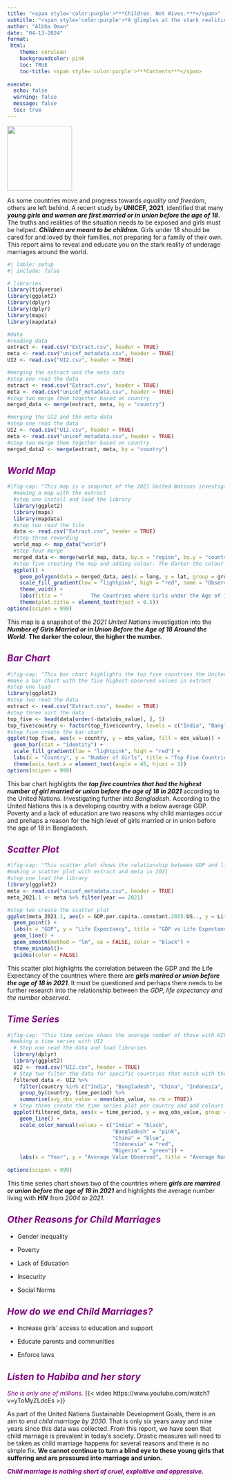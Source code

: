 ```yaml
---
title: "<span style='color:purple'>***Children. Not Wives.***</span>"
subtitle: "<span style='color:purple'>*A glimples at the stark realities of the United Nations Indicators*</span>"
author: "Albha Oman"
date: "04-13-2024"
format: 
 html: 
    theme: cerulean
    backgroundcolor: pink
    toc: TRUE
    toc-title: <span style='color:purple'>***Contents***</span>
    
execute: 
  echo: false
  warning: false
  message: false
  toc: true
---
```

<img src="https://images.squarespace-cdn.com/content/v1/57c42d429de4bb0a96ddfa3f/643e170f-8a5c-4813-b551-5bd00201f937/E_INVERTED+SDG+goals_icons-individual-RGB-05.png?format=1500w" width=150, height=150>

As some countries move and progress towards *equality and freedom*, others are left behind. A recent study by **UNICEF, 2021**, identified that many ***young girls and women are first married or in union before the age of 18***. The truths and realities of the situation needs to be exposed and girls must be helped. ***Children are meant to be children.*** Girls under 18 should be cared for and loved by their families, not preparing for a family of their own. This report aims to reveal and educate you on the stark reality of underage marriages around the world.

```r
#| lable: setup
#| include: false 

# libraries
library(tidyverse)
library(ggplot2)
library(dplyr)
library(dplyr)
library(maps)
library(mapdata)

#data
#reading data
extract <- read.csv("Extract.csv", header = TRUE)
meta <- read.csv("unicef_metadata.csv", header = TRUE)
UI2 <- read.csv("UI2.csv", header = TRUE)

#merging the extract and the meta data 
#step one read the data 
extract <- read.csv("Extract.csv", header = TRUE)
meta <- read.csv("unicef_metadata.csv", header = TRUE)
#step two merge them together based on country
merged_data <- merge(extract, meta, by = "country")

#merging the UI2 and the meta data 
#step one read the data 
UI2 <- read.csv("UI2.csv", header = TRUE)
meta <- read.csv("unicef_metadata.csv", header = TRUE)
#step two merge them together based on country
merged_data2 <- merge(extract, meta, by = "country")

```

## <span style='color:purple'>***World Map***</span>
```r
#|fig-cap: "This map is a snapshot of the 2021 United Nations investigation into the number of girls married or in union before the age of 18 around the world. The darker the colour, the higher the number."
  #making a map with the extract
  #step one install and load the library
  library(ggplot2)
  library(maps)
  library(mapdata)
  #step two read the file
  data <- read.csv("Extract.csv", header = TRUE)
  #step three rewording
  world_map <- map_data("world")
  #step four merge 
  merged_data <- merge(world_map, data, by.x = "region", by.y = "country", all.x = TRUE)    
  #step five creating the map and adding colour. The darker the colour the higher the observed value.
  ggplot() +
    geom_polygon(data = merged_data, aes(x = long, y = lat, group = group, fill = obs_value)) +
    scale_fill_gradient(low = "lightpink", high = "red", name = "Observation Value") +
    theme_void() +
    labs(title = "         The Countries where Girls under the Age of 18 were Married or in Union", subtitle = "     2021") +
    theme(plot.title = element_text(hjust = 0.5))
options(scipen = 999)   
```
This map is a snapshot of the *2021 United Nations* investigation into the ***Number of Girls Married or in Union Before the Age of 18 Around the World.*** **The darker the colour, the higher the number.**

## <span style='color:purple'>***Bar Chart***</span>
```r
#|fig-cap: "This bar chart highlights the top five countries the United Nations have obsered where there are girls married or in union before the age of 18"
#make a bar chart with the five highest observed values in extract
#step one load 
library(ggplot2)
#step two read the data 
extract <- read.csv("Extract.csv", header = TRUE)
#step three sort the data 
top_five <- head(data[order(-data$obs_value), ], 5)
top_five$country <- factor(top_five$country, levels = c("India", "Bangladesh", "China", "Indonesia", "Nigeria"))
#step five create the bar chart 
ggplot(top_five, aes(x = country, y = obs_value, fill = obs_value)) +
  geom_bar(stat = "identity") +
  scale_fill_gradient(low = "lightpink", high = "red") + 
  labs(x = "Country", y = "Number of Girls", title = "Top Five Countries with the Highest Number of Girls Married or in Union", subtitle = "2021") +
  theme(axis.text.x = element_text(angle = 45, hjust = 1))
options(scipen = 999)

```
This bar chart highlights the ***top five countries that had the highest number of girl married or union before the age of 18 in 2021*** according to the United Nations.
Investigating further into *Bangladesh*. According to the United Nations this is a developing country with a below average GDP. Poverty and a lack of education are two reasons why child marriages occur and prehaps a reason for the high level of girls married or in union before the age of 18 in Bangladesh. 

## <span style='color:purple'>***Scatter Plot***</span>
```r
#|fig-cap: "This scatter plot shows the relationship between GDP and life expectany of the identified countries where girls were married or in union before the age of 18 "
#making a scatter plot with extract and meta in 2021
#step one load the library 
library(ggplot2)
meta <- read.csv("unicef_metadata.csv", header = TRUE)
meta_2021.1 <- meta %>% filter(year == 2021)

#step two create the scatter plot 
ggplot(meta_2021.1, aes(x = GDP.per.capita..constant.2015.US.., y = Life.expectancy.at.birth..total..years., color = country)) +
  geom_point() +
  labs(x = "GDP", y = "Life Expectancy", title = "GDP vs Life Expectancy") +
  geom_line() +
  geom_smooth(method = "lm", se = FALSE, color = "black") +
  theme_minimal()+
  guides(color = FALSE)
```
This scatter plot highlights the correlation between the GDP and the Life Expectancy of the countries where there are ***girls marired or union before the age of 18 in 2021***. It must be questioned and perhaps there needs to be further research into the relationship between the *GDP, life expectancy and the number observed*.

## <span style='color:purple'>***Time Series***</span>
```r
#|fig-cap: "This time series shows the average number of those with HIV in the countries from the top five where girls are married or are in union before the age of 18"
 #making a time series with UI2
  # Step one read the data and load libraries
  library(dplyr)
  library(ggplot2)
  UI2 <- read.csv("UI2.csv", header = TRUE)
  # Step two filter the data for specific countries that match with the extract five countries 
  filtered_data <- UI2 %>%
    filter(country %in% c("India", "Bangladesh", "China", "Indonesia", "Nigeria")) %>%
    group_by(country, time_period) %>%
    summarise(avg_obs_value = mean(obs_value, na.rm = TRUE))
  # Step three create the time series plot per country and add colours 
  ggplot(filtered_data, aes(x = time_period, y = avg_obs_value, group = country, color = country)) +
    geom_line() +
    scale_color_manual(values = c("India" = "black", 
                                  "Bangladesh" = "pink", 
                                  "China" = "blue", 
                                  "Indonesia" = "red", 
                                  "Nigeria" = "green")) +
    labs(x = "Year", y = "Average Value Observed", title = "Average Number per Year with HIV", subtitle = "2004-2021")
  
options(scipen = 999)
```
This time series chart shows two of the countries where ***girls are marrired or union before the age of 18 in 2021*** and highlights the average number living with **HIV** from *2004 to 2021*.


## <span style='color:purple'>***Other Reasons for Child Marriages ***</span>

- Gender inequality 

- Poverty

- Lack of Education

- Insecurity 

- Social Norms

## <span style='color:purple'>***How do we end Child Marriages?***</span>

- Increase girls' access to education and support

- Educate parents and communities 

- Enforce laws  

## <span style='color:purple'>***Listen to Habiba and her story***</span>
<span style='color:purple'>*She is only one of millions.*</span>
{{< video https://www.youtube.com/watch?v=yToMyZLdcEs >}}



As part of the United Nations Sustainable Development Goals, there is an aim to *end child marriage by 2030*. That is only six years away and nine years since this data was collected. From this report, we have seen that child marriage is prevalent in today's society. Drastic measures will need to be taken as child marriage happens for several reasons and there is no simple fix. **We cannot continue to turn a blind eye to these young girls that suffering and are pressured into marriage and union.**

<span style='color:purple'>***Child marriage is nothing short of cruel, exploitive and oppressive.***</span>

